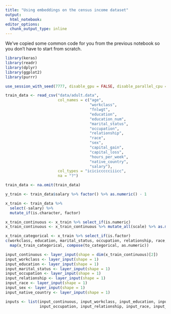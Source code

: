 ```yaml
---
title: "Using embeddings on the census income dataset"
output:
  html_notebook:
editor_options: 
  chunk_output_type: inline
---
```

  
We've copied some common code for you from the previous notebook so you don't have to start from scratch.

```r
library(keras)
library(readr)
library(dplyr)
library(ggplot2)
library(purrr)

use_session_with_seed(7777, disable_gpu = FALSE, disable_parallel_cpu = FALSE)

train_data <- read_csv("data/adult.data",
                       col_names = c("age",
                                     "workclass",
                                     "fnlwgt",
                                     "education",
                                     "education_num",
                                     "marital_status",
                                     "occupation",
                                     "relationship",
                                     "race",
                                     "sex",
                                     "capital_gain",
                                     "capital_loss",
                                     "hours_per_week",
                                     "native_country",
                                     "salary"),
                       col_types = "iciciccccciiicc",
                       na = "?")

train_data <- na.omit(train_data)

y_train <- train_data$salary %>% factor() %>% as.numeric() - 1

x_train <- train_data %>%
  select(-salary) %>%
  mutate_if(is.character, factor)

x_train_continuous <- x_train %>% select_if(is.numeric)
x_train_continuous <- x_train_continuous %>% mutate_all(scale) %>% as.matrix()

x_train_categorical <- x_train %>% select_if(is.factor) 
c(workclass, education, marital_status, occupation, relationship, race, sex, native_country) %<-%
  map(x_train_categorical, compose(to_categorical, as.numeric))
```


```r
input_continuous <- layer_input(shape = dim(x_train_continuous)[2]) 
input_workclass <- layer_input(shape = 1)
input_education <- layer_input(shape = 1)
input_marital_status <- layer_input(shape = 1)
input_occupation <- layer_input(shape = 1)
input_relationship <- layer_input(shape = 1)
input_race <- layer_input(shape = 1)
input_sex <- layer_input(shape = 1)
input_native_country <- layer_input(shape = 1)

inputs <- list(input_continuous, input_workclass, input_education, input_marital_status,
               input_occupation, input_relationship, input_race, input_sex, input_native_country)
```




